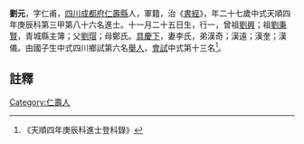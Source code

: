 {{明清人物信息框
| 姓名 = 劉元
| 原名 =
| 圖片名稱= 
| 圖片大小 =
| 圖片說明 = 
| 最高職務 =
| 國家 = 大明 
| 爵位 =
| 籍貫 = [[四川|四川]][[成都府|成都府]][[仁壽縣|仁壽縣]]
| 族裔 = 
| 旗籍 = 
| 字號 = 
| 諡號 =
| 出生日期 = 十一月二十五日
| 出生地點 =
| 逝世日期 = 
| 逝世地點 =
| 墓葬 =
| 配偶 = 李氏
| 親屬 = 曾祖[[劉興|劉興]]，祖[[劉秉賢|劉秉賢]]，父[[劉瑁|劉瑁]]，母鄭氏
| 出身 =
* 天順四年庚辰科進士
| 經歷 =
| 著作 =  
*
*
*
}}
'''劉元'''{{BD|1434年||1493年||}}，字仁甫，[[四川|四川]][[成都府|成都府]][[仁壽縣|仁壽縣]]人，軍籍，治《[[書經|書經]]》，年二十七歲中式天順四年庚辰科第三甲第八十六名進士。十一月二十五日生，行一，曾祖[[劉興|劉興]]；祖[[劉秉賢|劉秉賢]]，青城縣主簿；父[[劉瑁|劉瑁]]；母鄭氏。[[具慶下|具慶下]]，妻李氏，弟漢奇；漢遠；漢奎；漢儀。由國子生中式四川鄉試第六名[[舉人|舉人]]，[[會試|會試]]中式第十三名<ref>《天順四年庚辰科進士登科錄》</ref>。
==註釋==
{{reflist}}
{{明朝人物小作品}}
{{天順四年庚辰科殿试金榜}}
[[Category:仁壽人|Category:仁壽人]]
